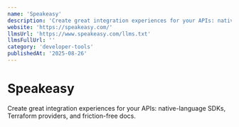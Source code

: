 ```yaml
---
name: 'Speakeasy'
description: 'Create great integration experiences for your APIs: native-language SDKs, Terraform providers, and friction-free docs.'
website: 'https://speakeasy.com/'
llmsUrl: 'https://www.speakeasy.com/llms.txt'
llmsFullUrl: ''
category: 'developer-tools'
publishedAt: '2025-08-26'
---
```


# Speakeasy

Create great integration experiences for your APIs: native-language SDKs, Terraform providers, and friction-free docs.
